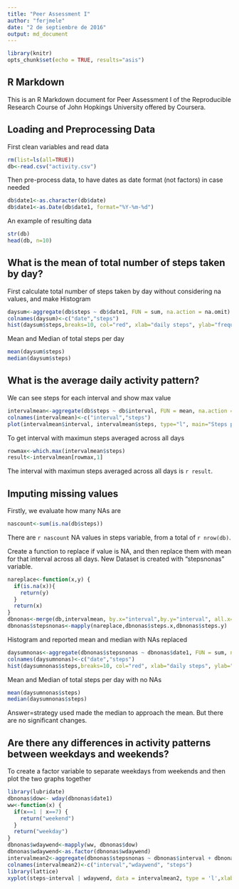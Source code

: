 ---
title: "Peer Assessment I"
author: "ferjmele"
date: "2 de septiembre de 2016"
output: md_document
---

```{r setup, echo = FALSE}
library(knitr)
opts_chunk$set(echo = TRUE, results="asis")
```

## R Markdown

This is an R Markdown document for Peer Assessment I of the Reproducible Research Course of John Hopkings University offered by Coursera.

## Loading and Preprocessing Data

First clean variables and read data

```{r load}
rm(list=ls(all=TRUE))
db<-read.csv("activity.csv")
```

Then pre-process data, to have dates as date format (not factors) in case needed

```{r proc}
db$date1<-as.character(db$date)
db$date1<-as.Date(db$date1, format="%Y-%m-%d")
```

An example of resulting data

```{r showexampe}
str(db)
head(db, n=10)
```

## What is the mean of total number of steps taken by day?

First calculate total number of steps taken by day without considering na values, and make Histogram

```{r totalsteps}
daysum<-aggregate(db$steps ~ db$date1, FUN = sum, na.action = na.omit)
colnames(daysum)<-c("date","steps")
hist(daysum$steps,breaks=10, col="red", xlab="daily steps", ylab="frequency", main="Frequency of steps per day", xlim=c(0,25000),ylim=c(0,20))
```

Mean and Median of total steps per day

```{r meanmedian}
mean(daysum$steps)
median(daysum$steps)
```

## What is the average daily activity pattern?

We can see steps for each interval and show max value

``` {r intervals}
intervalmean<-aggregate(db$steps ~ db$interval, FUN = mean, na.action = na.omit)
colnames(intervalmean)<-c("interval","steps")
plot(intervalmean$interval, intervalmean$steps, type="l", main="Steps per interval", xlab="Interval", ylab="Steps")
```

To get interval with maximun steps averaged across all days

```{r maxinterval}
rowmax<-which.max(intervalmean$steps)
result<-intervalmean[rowmax,1]
```

The interval with maximun steps averaged across all days is `r result`.

## Imputing missing values

Firstly, we evaluate how many NAs are

```{r nascount}
nascount<-sum(is.na(db$steps))
```

There are `r nascount` NA values in steps variable, from a total of `r nrow(db)`.

Create a function to replace if value is NA, and then replace them with mean for that interval across all days. New Dataset is created with "stepsnonas" variable.

```{r nareplace}
nareplace<-function(x,y) {
  if(is.na(x)){
    return(y)
  }
  return(x)
}
dbnonas<-merge(db,intervalmean, by.x="interval",by.y="interval", all.x=TRUE)
dbnonas$stepsnonas<-mapply(nareplace,dbnonas$steps.x,dbnonas$steps.y)
```

Histogram and reported mean and median with NAs replaced

```{r totalsteps1}
daysumnonas<-aggregate(dbnonas$stepsnonas ~ dbnonas$date1, FUN = sum, na.action=na.pass)
colnames(daysumnonas)<-c("date","steps")
hist(daysumnonas$steps,breaks=10, col="red", xlab="daily steps", ylab="frequency", main="Freq of steps per day with NAs replaced", xlim=c(0,25000),ylim=c(0,20))
```

Mean and Median of total steps per day with no NAs

```{r meanmedian1}
mean(daysumnonas$steps)
median(daysumnonas$steps)
```

Answer=strategy used made the median to approach the mean. But there are no significant changes.

## Are there any differences in activity patterns between weekdays and weekends?

To create a factor variable to separate weekdays from weekends and then plot the two graphs together

``` {r weekd}
library(lubridate)
dbnonas$dow<- wday(dbnonas$date1)
ww<-function(x) {
  if(x==1 | x==7) {
    return("weekend")
  }
  return("weekday")
}
dbnonas$wdaywend<-mapply(ww, dbnonas$dow)
dbnonas$wdaywend<-as.factor(dbnonas$wdaywend)
intervalmean2<-aggregate(dbnonas$stepsnonas ~ dbnonas$interval + dbnonas$wdaywend, FUN = mean, na.action = na.pass)
colnames(intervalmean2)<-c("interval","wdaywend", "steps")
library(lattice)
xyplot(steps~interval | wdaywend, data = intervalmean2, type = 'l',xlab = 'Interval',ylab = "Steps",layout = c(1,2))
```

